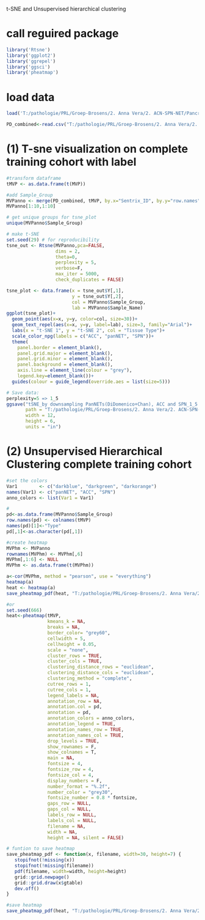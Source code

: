 t-SNE and Unsupervised hierarchical clustering

# call reguired package
```r
library('Rtsne')
library('ggplot2')
library('ggrepel')
library('ggsci')
library('pheatmap')
``` 

# load data
```r
load('T:/pathologie/PRL/Groep-Brosens/2. Anna Vera/2. ACN-SPN-NET/Pancreas-ID/04_RandomForest/920MVPbyRF.Rdata')

PD_combined<-read.csv("T:/pathologie/PRL/Groep-Brosens/2. Anna Vera/2. ACN-SPN-NET/Pancreas-ID/data/PD_Annotation.csv", header=TRUE)
``` 

# (1) T-sne visualization on complete training cohort with label

```r
#transform dataframe
tMVP <- as.data.frame(t(MVP))

#add Sample_Group
MVPanno <- merge(PD_combined, tMVP, by.x="Sentrix_ID", by.y="row.names", sort = FALSE)
MVPanno[1:10,1:10]

# get unique groups for tsne_plot
unique(MVPanno$Sample_Group)

# make t-SNE
set.seed(29) # for reproducibility
tsne_out <- Rtsne(MVPanno,pca=FALSE, 
                  dims = 2, 
                  theta=0, 
                  perplexity = 5, 
                  verbose=F, 
                  max_iter = 5000,
                  check_duplicates = FALSE)

tsne_plot <- data.frame(x = tsne_out$Y[,1], 
                        y = tsne_out$Y[,2], 
                        col = MVPanno$Sample_Group, 
                        lab = MVPanno$Sample_Name)
ggplot(tsne_plot)+ 
  geom_point(aes(x=x, y=y, color=col, size=30))+
  geom_text_repel(aes(x=x, y=y, label=lab), size=3, family="Arial")+
  labs(x = "t-SNE 1", y = "t-SNE 2", col = "Tissue Type")+
  scale_color_npg(labels = c("ACC", "panNET", "SPN"))+
  theme(
    panel.border = element_blank(),  
    panel.grid.major = element_blank(),
    panel.grid.minor = element_blank(),
    panel.background = element_blank(),
    axis.line = element_line(colour = "grey"),
    legend.key=element_blank())+
  guides(colour = guide_legend(override.aes = list(size=5)))

# Save data: 
perplexity=5 => 1_5
ggsave("tSNE_by downsampling PanNETs(DiDomenico+Chan), ACC and SPN_1_5.png", 
       path = "T:/pathologie/PRL/Groep-Brosens/2. Anna Vera/2. ACN-SPN-NET/Pancreas-ID/02_Merge/Merged/", 
       width = 12,
       height = 6,
       units = "in")
```

# (2) Unsupervised Hierarchical Clustering complete training cohort 
```r
#set the colors
Var1        <- c("darkblue", "darkgreen", "darkorange")
names(Var1) <- c("panNET", "ACC", "SPN")
anno_colors <- list(Var1 = Var1)

#
pd<-as.data.frame(MVPanno$Sample_Group)
row.names(pd) <- colnames(tMVP)
names(pd)[1]<-"Type"
pd[,1]<-as.character(pd[,1])

#create heatmap
MVPhm <- MVPanno
rownames(MVPhm) <- MVPhm[,6]
MVPhm[,1:6] <- NULL
MVPhm <- as.data.frame(t(MVPhm))

a<-cor(MVPhm, method = "pearson", use = "everything")
heatmap(a)
heat <- heatmap(a)
save_pheatmap_pdf(heat, "T:/pathologie/PRL/Groep-Brosens/2. Anna Vera/2. ACN-SPN-NET/Pancreas-ID/results/UHC_using pearson1.pdf")

#or
set.seed(666)
heat<-pheatmap(tMVP,
               kmeans_k = NA, 
               breaks = NA,
               border_color= "grey60",
               cellwidth = 5,
               cellheight = 0.05,
               scale = "none",
               cluster_rows = TRUE,
               cluster_cols = TRUE,
               clustering_distance_rows = "euclidean",
               clustering_distance_cols = "euclidean", 
               clustering_method = "complete",
               cutree_rows = 1, 
               cutree_cols = 1,
               legend_labels = NA,
               annotation_row = NA, 
               annotation.col = pd,
               annotation = pd, 
               annotation_colors = anno_colors, 
               annotation_legend = TRUE,
               annotation_names_row = TRUE, 
               annotation_names_col = TRUE,
               drop_levels = TRUE, 
               show_rownames = F, 
               show_colnames = T, 
               main = NA, 
               fontsize = 4,
               fontsize_row = 4, 
               fontsize_col = 4,
               display_numbers = F, 
               number_format = "%.2f", 
               number_color = "grey30",
               fontsize_number = 0.8 * fontsize, 
               gaps_row = NULL,
               gaps_col = NULL,
               labels_row = NULL, 
               labels_col = NULL,
               filename = NA, 
               width = NA,
               height = NA, silent = FALSE)

# funtion to save heatmap
save_pheatmap_pdf <- function(x, filename, width=30, height=7) {
   stopifnot(!missing(x))
   stopifnot(!missing(filename))
   pdf(filename, width=width, height=height)
   grid::grid.newpage()
   grid::grid.draw(x$gtable)
   dev.off()
}

#save heatmap
save_pheatmap_pdf(heat, "T:/pathologie/PRL/Groep-Brosens/2. Anna Vera/2. ACN-SPN-NET/Pancreas-ID/results/UHC_using pearson1.pdf")
```

